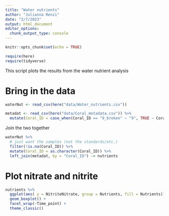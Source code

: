 ```yaml
---
title: "Water nutrients"
author: "Julianna Renzi"
date: "2/7/2023"
output: html_document
editor_options: 
  chunk_output_type: console
---
```


```r
knitr::opts_chunk$set(echo = TRUE)

require(here)
require(tidyverse)
```

This script plots the results from the water nutrient analysis

# Bring in the data

```r
waterNut <- read_csv(here("data/Water_nutrients.csv"))

metadat <- read_csv(here("data/Coral_metadata.csv")) %>% 
  mutate(Coral_ID = case_when(Coral_ID == "9_broken" ~ "9", TRUE ~ Coral_ID))
```

Join the two together

```r
waterNut %>% 
  # just want the samples (not the standards/etc.)
  filter(!is.na(Coral_ID)) %>% 
  mutate(Coral_ID = as.character(Coral_ID)) %>% 
  left_join(metadat, by = "Coral_ID") -> nutrients
```

# Plot nitrate and nitrite

```r
nutrients %>% 
  ggplot(aes( y = NitriteNitrate, group = Nutrients, fill = Nutrients)) +
  geom_boxplot() +
  facet_wrap(~Time_point) +
  theme_classic()
```





